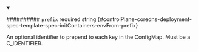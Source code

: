 
<details className="config-field" data-expandable="false" open>
<summary>

########## `prefix` <span className="config-field-required" data-required="false">required</span> <span className="config-field-type">string</span> <span className="config-field-default"></span> <span className="config-field-enum"></span> {#controlPlane-coredns-deployment-spec-template-spec-initContainers-envFrom-prefix}

An optional identifier to prepend to each key in the ConfigMap. Must be a C_IDENTIFIER.

</summary>



</details>
